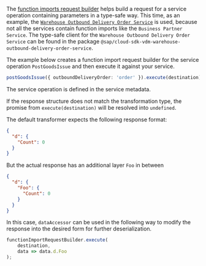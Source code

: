 The [function imports request builder](pathname:///api/1.28.1/classes/sap_cloud_sdk_core.functionimportrequestbuilderv2) helps build a request for a service operation containing parameters in a type-safe way.
This time, as an example, the [`Warehouse Outbound Delivery Order Service`](https://api.sap.com/api/API_WHSE_OUTB_DLV_ORDER/resource) is used, because not all the services contain function imports like the `Business Partner Service`.
The type-safe client for the `Warehouse Outbound Delivery Order Service` can be found in the package `@sap/cloud-sdk-vdm-warehouse-outbound-delivery-order-service`.

The example below creates a function import request builder for the service operation `PostGoodsIssue` and then execute it against your service.

```ts
postGoodsIssue({ outboundDeliveryOrder: 'order' }).execute(destination);
```

The service operation is defined in the service metadata.

If the response structure does not match the transformation type, the promise from `execute(destination)` will be resolved into `undefined`.

The default transformer expects the following response format:

```json
{
  "d": {
    "Count": 0
  }
}
```

But the actual response has an additional layer `Foo` in between

```json
{
  "d": {
    "Foo": {
      "Count": 0
    }
  }
}
```

In this case, `dataAccessor` can be used in the following way to modify the response into the desired form for further deserialization.

```ts
functionImportRequestBuilder.execute(
    destination,
    data => data.d.Foo
);
```
